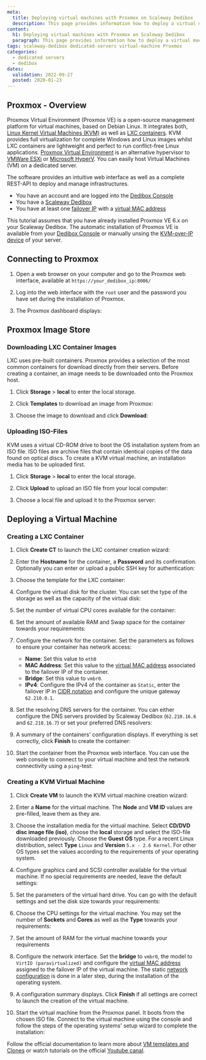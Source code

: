 ```yaml
---
meta:
  title: Deploying virtual machines with Proxmox on Scaleway Dedibox
  description: This page provides information how to deploy a virtual machine with Proxmox on Scaleway Dedibox.
content:
  h1: Deploying virtual machines with Proxmox on Scaleway Dedibox
  paragraph: This page provides information how to deploy a virtual machine with Proxmox on Scaleway Dedibox.
tags: scaleway-dedibox dedicated-servers virtual-machine Proxmox 
categories:
  - dedicated servers
  - dedibox
dates:
  validation: 2022-09-27
  posted: 2020-01-23
---
```


## Proxmox - Overview

Proxmox Virtual Environment (Proxmox VE) is a open-source management platform for virtual machines, based on Debian Linux. It integrates both, [Linux Kernel Virtual Machines (KVM)](https://www.linux-kvm.org/page/Main_Page) as well as [LXC containers](https://linuxcontainers.org/). KVM provides full virtualization for complete Windows and Linux images whilst LXC containers are lightweight and perfect to run conflict-free Linux applications. [Proxmox Virtual Environment](https://www.proxmox.com/en/) is an alternative hypervisor to [VMWare ESXi](/tutorials/configure-virtual-machine-esxi/) or [Microsoft HyperV](/tutorials/configure-vm-hyperv/). You can easily host Virtual Machines (VM) on a dedicated server.

The software provides an intuitive web interface as well as a complete REST-API to deploy and manage infrastructures.

<Message type="requirement">

- You have an account and are logged into the [Dedibox Console](https://console.online.net)
- You have a [Scaleway Dedibox](http://www.scaleway.com/en/dedibox)
- You have at least one [failover IP](/dedibox-network/ip-failover/concepts#failover-ips) with a [virtual MAC address](/dedibox-network/ip-failover/concepts#virtual-mac-address)

</Message>

<Message type="note">

This tutorial assumes that you have already installed Proxmox VE 6.x on your Scaleway Dedibox. The automatic installation of Proxmox VE is available from your [Dedibox Console](https://console.online.net) 
or manually unsing the [KVM-over-IP device](/dedibox/dedicated-servers/concepts/#ipmi) of your server.

</Message>

## Connecting to Proxmox

1. Open a web browser on your computer and go to the Proxmox web interface, available at `https://your_dedibox_ip:8006/`

2. Log into the web interface with the `root` user and the password you have set during the installation of Proxmox.

3. The Proxmox dashboard displays:

  <Lightbox src="scaleway-proxmox_dashboard.webp" width="800" alt="" />

## Proxmox Image Store

### Downloading LXC Container Images

LXC uses pre-built containers. Proxmox provides a selection of the most common containers for download directly from their servers. Before creating a container, an image needs to be downloaded onto the Proxmox host.

1. Click **Storage** > **local** to enter the local storage.

2. Click **Templates** to download an image from Proxmox:

  <Lightbox src="scaleway-proxmox_templates.webp" width="800" alt="" />

3. Choose the image to download and click **Download**:

  <Lightbox src="scaleway-proxmox_templates_dl.webp" width="800" alt="" />

### Uploading ISO-Files

KVM uses a virtual CD-ROM drive to boot the OS installation system from an ISO file.
ISO files are archive files that contain identical copies of the data found on optical discs. To create a KVM virtual machine, an installation media has to be uploaded first.

1. Click **Storage** > **local** to enter the local storage.

2. Click **Upload** to upload an ISO file from your local computer:

  <Lightbox src="scaleway-proxmox_iso_upload.webp" width="600" alt="" />

3. Choose a local file and upload it to the Proxmox server:

  <Lightbox src="scaleway-proxmox_kvm_upload_iso.webp" width="250" alt="" />

## Deploying a Virtual Machine

### Creating a LXC Container

1. Click **Create CT** to launch the LXC container creation wizard:

  <Lightbox src="scaleway-proxmox_create_ct.webp" width="800" alt="" />

2. Enter the **Hostname** for the container, a **Password** and its confirmation. Optionally you can enter or upload a public SSH key for authentication:

  <Lightbox src="scaleway-proxmox_ct_general_01.webp" width="500" alt="" />

3. Choose the template for the LXC container:

  <Lightbox src="scaleway-proxmox_ct_template_02.webp" width="500" alt="" />

4. Configure the virtual disk for the cluster. You can set the type of the storage as well as the capacity of the virtual disk:

  <Lightbox src="scaleway-proxmox_ct_disk_03.webp" width="500" alt="" />

5. Set the number of virtual CPU cores available for the container:

  <Lightbox src="scaleway-proxmox_ct_cpu_04.webp" width="500" alt="" />

6. Set the amount of available RAM and Swap space for the container towards your requirements:

  <Lightbox src="scaleway-proxmox_ct_ram_05.webp" width="500" alt="" />

7. Configure the network for the container. Set the parameters as follows to ensure your container has network access:

    - **Name**: Set this value to `eth0`
    - **MAC Address**: Set this value to the [virtual MAC address](/dedibox-network/ip-failover/concepts#virtual-mac-address) associated to the failover IP of the container.
    - **Bridge**: Set this value to `vmbr0`.
    - **IPv4**: Configure the IPv4 of the container as `Static`, enter the failover IP in [CIDR notation](https://en.wikipedia.org/wiki/Classless_Inter-Domain_Routing#CIDR_notation) and configure the unique gateway `62.210.0.1`.

  <Lightbox src="scaleway-proxmox_ct_eth_06.webp" width="500" alt="" />

8. Set the resolving DNS servers for the container. You can either configure the DNS servers provided by Scaleway Dedibox (`62.210.16.6` and `62.210.16.7`) or set your preferred DNS resolvers:

  <Lightbox src="scaleway-proxmox_ct_dns_07.webp" width="500" alt="" />

9. A summary of the containers' configuration displays. If everything is set correctly, click **Finish** to create the container:

  <Lightbox src="scaleway-proxmox_ct_summary_08.webp" width="500" alt="" />

10. Start the container from the Proxmox web interface. You can use the web console to connect to your virtual machine and test the network connectivity using a `ping`-test:

  <Lightbox src="scaleway-proxmox_ct_ping_09.webp" width="800" alt="" />

### Creating a KVM Virtual Machine

1. Click **Create VM** to launch the KVM virtual machine creation wizard:

  <Lightbox src="scaleway-proxmox_kvm_create.webp" width="800" alt="" />

2. Enter a **Name** for the virtual machine. The **Node** and **VM ID** values are pre-filled, leave them as they are.

  <Lightbox src="scaleway-proxmox_kvm_create_01.webp" width="500" alt="" />

3. Choose the installation media for the virtual machine. Select **CD/DVD disc image file (iso)**, choose the **local** storage and select the ISO-file downloaded previously. Choose the **Guest OS** type. For a recent Linux distribution, select **Type** `Linux` and **Version** `5.x - 2.6 Kernel`. For other OS types set the values according to the requirements of your operating system.

  <Lightbox src="scaleway-proxmox_kvm_os_02.webp" width="500" alt="" />

4. Configure graphics card and SCSI controller available for the virtual machine. If no special requirements are needed, leave the default settings:

  <Lightbox src="scaleway-proxmox_kvm_system_03.webp" width="500" alt="" />

5. Set the parameters of the virtual hard drive. You can go with the default settings and set the disk size towards your requirements:

  <Lightbox src="scaleway-proxmox_kvm_hdd_04.webp" width="500" alt="" />

6. Choose the CPU settings for the virtual machine. You may set the number of **Sockets** and **Cores** as well as the **Type** towards your requirements:

  <Lightbox src="scaleway-proxmox_kvm_cpu_05.webp" width="500" alt="" />

7. Set the amount of RAM for the virtual machine towards your requirements

8. Configure the network interface. Set the **bridge** to `vmbr0`, the model to `VirtIO (paravirtualized)` and configure the [virtual MAC address](/dedibox-network/ip-failover/concepts#virtual-mac-address) assigned to the failover IP of the virtual machine. The static [network configuration](/compute/elastic-metal/how-to/configure-flexible-ip/) is done in a later step, during the installation of the operating system.


9. A configuration summary displays. Click **Finish** if all settings are correct to launch the creation of the virtual machine.

  <Lightbox src="scaleway-proxmox_kvm_summary_08.webp" width="500" alt="" />

10. Start the virtual machine from the Proxmox panel. It boots from the chosen ISO file. Connect to the virtual machine using the console and follow the steps of the operating systems' setup wizard to complete the installation:

  <Lightbox src="scaleway-proxmox_kvm_install_09.webp" width="800" alt="" />


<Message type="tip">

Follow the official documentation to learn more about [VM templates and Clones](https://pve.proxmox.com/wiki/VM_Templates_and_Clones) or watch tutorials on the official [Youtube canal](https://www.youtube.com/user/ProxmoxVE).

</Message>

